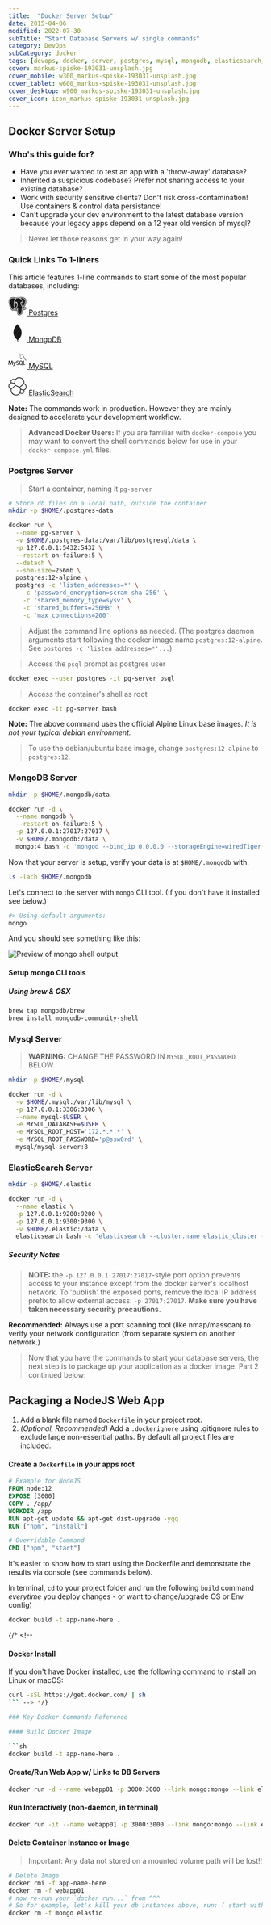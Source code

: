 ```yaml
---
title:  "Docker Server Setup"
date: 2015-04-06
modified: 2022-07-30
subTitle: "Start Database Servers w/ single commands"
category: DevOps
subCategory: docker
tags: [devops, docker, server, postgres, mysql, mongodb, elasticsearch, setup, shell script]
cover: markus-spiske-193031-unsplash.jpg
cover_mobile: w300_markus-spiske-193031-unsplash.jpg
cover_tablet: w600_markus-spiske-193031-unsplash.jpg
cover_desktop: w900_markus-spiske-193031-unsplash.jpg
cover_icon: icon_markus-spiske-193031-unsplash.jpg
---
```


## Docker Server Setup

### Who's this guide for?

- Have you ever wanted to test an app with a 'throw-away' database?
- Inherited a suspicious codebase? Prefer not sharing access to your existing database?
- Work with security sensitive clients? Don't risk cross-contamination! Use containers & control data persistance!
- Can't upgrade your dev environment to the latest database version because your legacy apps depend on a 12 year old version of mysql?

> Never let those reasons get in your way again!

### Quick Links To 1-liners

This article features 1-line commands to start some of the most popular databases, including:

<section class="font-lg">

<p><a href="#postgres-server"><svg style={{display: 'inline-block', margin: '0 0.5rem'}} role="img" viewBox="0 0 24 24" width="36" height="36" xmlns="http://www.w3.org/2000/svg"><title>PostgreSQL icon</title><path fill="currentColor" d="M17.128 0a10.134 10.134 0 0 0-2.755.403l-.063.02A10.922 10.922 0 0 0 12.6.258C11.422.238 10.41.524 9.594 1 8.79.721 7.122.24 5.364.336 4.14.403 2.804.775 1.814 1.82.827 2.865.305 4.482.415 6.682c.03.607.203 1.597.49 2.879s.69 2.783 1.193 4.152c.503 1.37 1.054 2.6 1.915 3.436.43.419 1.022.771 1.72.742.49-.02.933-.235 1.315-.552.186.245.385.352.566.451.228.125.45.21.68.266.413.103 1.12.241 1.948.1.282-.047.579-.139.875-.27.011.33.024.653.037.98.041 1.036.067 1.993.378 2.832.05.137.187.843.727 1.466.54.624 1.598 1.013 2.803.755.85-.182 1.931-.51 2.649-1.532.71-1.01 1.03-2.459 1.093-4.809.016-.127.035-.235.055-.336l.169.015h.02c.907.041 1.891-.088 2.713-.47.728-.337 1.279-.678 1.68-1.283.1-.15.21-.331.24-.643s-.149-.8-.446-1.025c-.595-.452-.969-.28-1.37-.197a6.27 6.27 0 0 1-1.202.146c1.156-1.947 1.985-4.015 2.458-5.845.28-1.08.437-2.076.45-2.947.013-.871-.058-1.642-.58-2.309C21.36.6 19.067.024 17.293.004c-.055-.001-.11-.002-.165-.001zm-.047.64c1.678-.016 3.822.455 5.361 2.422.346.442.449 1.088.437 1.884-.013.795-.16 1.747-.429 2.79-.522 2.02-1.508 4.375-2.897 6.488a.756.756 0 0 0 .158.086c.29.12.951.223 2.27-.048.332-.07.575-.117.827.075a.52.52 0 0 1 .183.425.704.704 0 0 1-.13.336c-.255.383-.758.746-1.403 1.045-.571.266-1.39.405-2.116.413-.364.004-.7-.024-.985-.113l-.018-.007c-.11 1.06-.363 3.153-.528 4.108-.132.77-.363 1.382-.804 1.84-.44.458-1.063.734-1.901.914-1.038.223-1.795-.017-2.283-.428-.487-.41-.71-.954-.844-1.287-.092-.23-.14-.528-.186-.926-.046-.398-.08-.885-.103-1.434a51.426 51.426 0 0 1-.03-2.523 3.061 3.061 0 0 1-1.552.76c-.689.117-1.304.002-1.671-.09a2.276 2.276 0 0 1-.52-.201c-.17-.091-.332-.194-.44-.397a.56.56 0 0 1-.057-.381.61.61 0 0 1 .218-.331c.198-.161.46-.251.855-.333.719-.148.97-.249 1.123-.37.13-.104.277-.314.537-.622a1.16 1.16 0 0 1-.003-.041 2.96 2.96 0 0 1-1.33-.358c-.15.158-.916.968-1.85 2.092-.393.47-.827.74-1.285.759-.458.02-.872-.211-1.224-.552-.703-.683-1.264-1.858-1.753-3.186-.488-1.328-.885-2.807-1.167-4.067-.283-1.26-.45-2.276-.474-2.766-.105-2.082.382-3.485 1.217-4.37.836-.885 1.982-1.22 3.099-1.284 2.005-.115 3.909.584 4.294.734.742-.504 1.698-.818 2.892-.798a7.39 7.39 0 0 1 1.681.218l.02-.009a6.854 6.854 0 0 1 .739-.214A9.626 9.626 0 0 1 17.08.642zm.152.67h-.146a8.74 8.74 0 0 0-1.704.192c1.246.552 2.187 1.402 2.85 2.25a8.44 8.44 0 0 1 1.132 1.92c.11.264.184.487.226.66.021.087.035.16.04.236.002.038.004.077-.012.144 0 .003-.005.01-.006.013.03.876-.187 1.47-.213 2.306-.02.606.135 1.318.173 2.095.036.73-.052 1.532-.526 2.319.04.048.076.096.114.144 1.254-1.975 2.158-4.16 2.64-6.023.258-1.003.395-1.912.407-2.632.01-.72-.124-1.242-.295-1.46-1.342-1.716-3.158-2.153-4.68-2.165zm-4.79.256c-1.182.003-2.03.36-2.673.895-.663.553-1.108 1.31-1.4 2.085-.347.92-.466 1.81-.513 2.414l.013-.008c.357-.2.826-.4 1.328-.516.502-.115 1.043-.151 1.533.039s.895.637 1.042 1.315c.704 3.257-.219 4.468-.559 5.382a9.61 9.61 0 0 0-.331 1.013c.043-.01.086-.022.129-.026.24-.02.428.06.54.108.342.142.577.44.704.78.033.089.057.185.071.284a.336.336 0 0 1 .02.127 55.14 55.14 0 0 0 .013 3.738c.023.538.057 1.012.1 1.386.043.373.104.657.143.753.128.32.315.739.653 1.024.338.284.823.474 1.709.284.768-.165 1.242-.394 1.559-.723.316-.329.505-.787.626-1.488.181-1.05.545-4.095.589-4.668-.02-.432.044-.764.182-1.017.142-.26.362-.419.552-.505.095-.043.184-.072.257-.093a5.956 5.956 0 0 0-.243-.325 4.456 4.456 0 0 1-.666-1.099 8.296 8.296 0 0 0-.257-.483c-.133-.24-.301-.54-.477-.877-.352-.675-.735-1.493-.934-2.29-.198-.796-.227-1.62.281-2.201.45-.516 1.24-.73 2.426-.61-.035-.105-.056-.192-.115-.332a7.817 7.817 0 0 0-1.041-1.764c-1.005-1.285-2.632-2.559-5.146-2.6h-.115zm-6.642.052c-.127 0-.254.004-.38.011-1.01.058-1.965.351-2.648 1.075-.684.724-1.134 1.911-1.036 3.876.019.372.181 1.414.459 2.652.277 1.238.67 2.695 1.142 3.982.473 1.287 1.046 2.407 1.59 2.937.274.265.512.372.728.363.217-.01.478-.135.797-.518a43.244 43.244 0 0 1 1.81-2.048 3.497 3.497 0 0 1-1.167-3.15c.103-.739.117-1.43.105-1.976-.012-.532-.05-.886-.05-1.107a.336.336 0 0 1 0-.019v-.005l-.001-.006v-.001a9.893 9.893 0 0 1 .592-3.376c.28-.744.697-1.5 1.322-2.112-.614-.202-1.704-.51-2.884-.568a7.603 7.603 0 0 0-.38-.01zM18.199 6.9c-.679.009-1.06.184-1.26.413-.283.325-.31.895-.134 1.597.175.703.537 1.489.877 2.142.17.327.335.621.468.86.134.24.232.41.292.555.055.134.116.252.178.362.263-.555.31-1.1.283-1.668-.035-.703-.198-1.422-.174-2.15.027-.851.195-1.405.21-2.063a5.793 5.793 0 0 0-.74-.048zm-8.234.115a2.82 2.82 0 0 0-.616.074 4.665 4.665 0 0 0-1.153.449 2.417 2.417 0 0 0-.349.228l-.022.02c.006.146.035.5.047 1.021.012.57-.002 1.297-.112 2.084-.239 1.71 1.002 3.126 2.46 3.128.085-.351.225-.707.365-1.082.406-1.094 1.205-1.892.532-5.006-.11-.51-.328-.716-.628-.832a1.474 1.474 0 0 0-.524-.084zm7.917.204h.05c.066.002.127.009.18.022.054.012.1.03.138.055a.164.164 0 0 1 .075.11l-.001.008h.001-.001a.24.24 0 0 1-.035.135.668.668 0 0 1-.11.15.677.677 0 0 1-.386.212.59.59 0 0 1-.41-.103.608.608 0 0 1-.13-.118.26.26 0 0 1-.063-.127.17.17 0 0 1 .042-.128.384.384 0 0 1 .117-.09c.096-.054.226-.094.373-.116.055-.008.109-.012.16-.013zm-7.82.168c.053 0 .109.005.166.013.153.021.289.062.393.122a.446.446 0 0 1 .133.106.223.223 0 0 1 .054.17.302.302 0 0 1-.075.154.649.649 0 0 1-.143.13.64.64 0 0 1-.448.113.728.728 0 0 1-.42-.228.71.71 0 0 1-.118-.164.28.28 0 0 1-.041-.177c.015-.108.104-.164.191-.195a.866.866 0 0 1 .307-.04zm9.06 7.343l-.003.001c-.147.053-.268.075-.37.12a.452.452 0 0 0-.239.214c-.063.115-.117.319-.101.666a.51.51 0 0 0 .148.07c.171.052.458.086.778.081.638-.007 1.423-.156 1.84-.35a3.95 3.95 0 0 0 .943-.615h-.001c-1.393.288-2.18.211-2.663.012a1.315 1.315 0 0 1-.332-.2zm-8.031.094h-.021c-.053.005-.13.023-.279.188-.348.39-.47.635-.757.864-.287.228-.66.35-1.405.503-.236.048-.371.101-.461.144.029.024.026.03.07.053.109.06.249.113.362.142.32.08.846.173 1.395.08.549-.094 1.12-.357 1.607-1.04.084-.118.093-.292.024-.479-.07-.187-.223-.348-.331-.393a.653.653 0 0 0-.204-.06z"/></svg> Postgres</a></p>

<p><a href="#mongodb-server"><svg style={{display: 'inline-block', margin: '0 0.5rem'}} role="img" viewBox="0 0 24 24" width="36" height="36" xmlns="http://www.w3.org/2000/svg"><title>MongoDB icon</title><path fill='currentColor' d="M17.18 9.518c-1.263-5.56-4.242-7.387-4.562-8.086C12.266.939 11.885 0 11.885 0c-.002.019-.004.031-.005.049v.013h-.001c-.002.015-.003.025-.004.039v.015h-.002c0 .01-.002.018-.002.026v.026h-.003c-.001.008-.001.018-.003.025v.021h-.002c0 .007 0 .015-.002.021v.02h-.002c0 .01-.001.022-.002.032v.002c-.003.017-.006.034-.009.05v.008h-.002c-.001.004-.003.008-.003.012v.017h-.003v.022h-.005v.018h-.005v.021h-.004v.019h-.004v.017h-.006v.014h-.004v.018h-.004v.014h-.005v.013H11.8v.015h-.004c-.001.001-.001.003-.001.004v.01h-.003c-.001.002-.001.004-.001.006v.006h-.002c-.001.003-.002.008-.002.01-.003.007-.007.014-.01.021v.002c-.002.002-.004.005-.005.007v.008h-.004v.008h-.005v.008h-.003v.01h-.006v.014h-.004v.004h-.004v.008h-.004v.011h-.004v.008h-.006v.011h-.004v.008h-.005v.008h-.003v.01h-.005v.008h-.004v.006h-.004v.008h-.006V.76h-.004v.006h-.005v.008h-.004v.011h-.005v.004h-.003v.008h-.006v.004h-.004v.01h-.004v.004h-.004v.008h-.005v.006h-.003l-.002.004v.004h-.002c-.001.002-.002.002-.002.004v.001h-.001c-.001.003-.002.005-.004.007v.003h-.001c-.005.006-.008.012-.012.018v.001c-.002.002-.007.006-.009.01v.002h-.001c-.001.001-.003.002-.003.003v.003h-.002l-.003.003v.001h-.001c0 .001-.002.002-.003.004v.004h-.003l-.002.002v.002h-.002c0 .002-.002.002-.002.003v.003h-.004c0 .001-.001.002-.002.003V.92h-.003v.004h-.004V.93h-.004v.008h-.005V.93h-.005v.004h-.004V.94h-.005v.008h-.005v.004h-.004v.006h-.004v.004h-.004V.97h-.006v.004h-.004V.98h-.005v.004h-.004v.005h-.005v.01h-.002v.004h-.006v.005h-.004v.002h-.004v.004h-.005v.01h-.004v.004h-.005v.004h-.004v.006h-.005v.004h-.005v.004h-.004v.004h-.004v.01h-.004v.005h-.006v.004h-.004v.004h-.005v.006h-.004v.004h-.005v.007h-.004v.004h-.006V1.1h-.002v.004h-.004v.004h-.005v.004h-.004v.006h-.005v.004h-.003c-.001.001-.001.002-.001.002v.002h-.002l-.004.004s-.002.002-.004.003v.006h-.004v.005h-.004v.004h-.004v.004h-.003l-.003.003v.003h-.002l-.002.002v.003h-.002c-.005.006-.007.01-.014.016-.002.002-.008.007-.012.01-.012.008-.027.021-.039.032-.008.005-.016.012-.022.017v.001h-.001c-.016.013-.031.025-.049.039v.001c-.024.02-.047.039-.074.062V1.34h-.002c-.057.047-.117.1-.186.159V1.5h-.001c-.169.148-.37.338-.595.568l-.015.015-.004.004C9 3.494 6.857 6.426 6.631 11.164c-.02.392-.016.773.006 1.144v.009c.109 1.867.695 3.461 1.428 4.756v.001c.292.516.607.985.926 1.405v.001c1.102 1.455 2.227 2.317 2.514 2.526.441 1.023.4 2.779.4 2.779l.644.215s-.131-1.701.053-2.522c.057-.257.192-.476.349-.662.106-.075.42-.301.797-.645.018-.019.028-.036.044-.054 1.521-1.418 4.362-4.91 3.388-10.599z"/></svg> MongoDB</a></p>

<p><a href="#mysql-server"><svg style={{display: 'inline-block', margin: '0 0.5rem'}} role="img" viewBox="0 0 24 24" width="36" height="36" xmlns="http://www.w3.org/2000/svg"><title>MySQL icon</title><path fill='currentColor' d="M16.405 5.676c-.115 0-.193.014-.274.033v.013h.014c.054.104.146.18.214.273.054.107.1.214.154.32l.014-.015c.094-.066.14-.172.14-.333-.04-.047-.046-.094-.08-.14-.04-.067-.126-.1-.18-.153zM5.77 18.87h-.927c-.03-1.562-.123-3.03-.27-4.41h-.008l-1.41 4.41H2.45l-1.4-4.41h-.01c-.103 1.323-.168 2.793-.195 4.41H0c.055-1.966.192-3.81.41-5.53h1.15l1.335 4.064h.008L4.25 13.34h1.095c.242 2.015.384 3.86.428 5.53zm4.017-4.08c-.378 2.045-.876 3.533-1.492 4.46-.482.716-1.01 1.073-1.583 1.073-.153 0-.34-.046-.566-.138v-.494c.11.017.24.026.386.026.268 0 .483-.075.647-.222.197-.18.295-.382.295-.605 0-.155-.077-.47-.23-.944L6.23 14.79h.91l.727 2.36c.164.536.233.91.205 1.123.4-1.064.678-2.227.835-3.483h.88zM22.112 18.87h-2.63v-5.53h.885v4.85h1.745zM18.792 19.005l-1.016-.5c.09-.076.177-.158.255-.25.433-.506.648-1.258.648-2.253 0-1.83-.718-2.746-2.155-2.746-.704 0-1.254.232-1.65.697-.43.508-.646 1.256-.646 2.245 0 .972.19 1.686.574 2.14.35.41.877.615 1.583.615.264 0 .506-.033.725-.098l1.325.772.36-.622zM15.5 17.763c-.225-.36-.337-.94-.337-1.736 0-1.393.424-2.09 1.27-2.09.443 0 .77.167.977.5.224.362.336.936.336 1.723 0 1.404-.424 2.108-1.27 2.108-.445 0-.77-.167-.978-.5zM13.842 17.338c0 .47-.172.856-.516 1.156s-.803.45-1.384.45c-.543 0-1.064-.172-1.573-.515l.237-.476c.438.22.833.328 1.19.328.332 0 .593-.073.783-.22.188-.147.3-.354.3-.615 0-.33-.23-.61-.648-.845-.388-.213-1.163-.657-1.163-.657-.422-.307-.632-.636-.632-1.177 0-.45.157-.81.47-1.085.315-.278.72-.415 1.22-.415.512 0 .98.136 1.4.41l-.213.476c-.36-.152-.715-.23-1.064-.23-.283 0-.502.068-.654.206-.153.136-.248.31-.248.524 0 .328.234.61.666.85.393.215 1.187.67 1.187.67.433.305.648.63.648 1.168zM23.224 11.486c-.535-.014-.95.04-1.297.188-.1.04-.26.04-.274.167.055.053.063.14.11.214.08.134.218.313.346.407.14.11.28.216.427.31.26.16.555.255.81.416.145.094.293.213.44.313.073.05.12.14.214.172v-.02c-.046-.06-.06-.147-.105-.214-.067-.067-.134-.127-.2-.193-.194-.26-.435-.487-.695-.675-.214-.146-.682-.35-.77-.595l-.013-.014c.146-.013.32-.066.46-.106.227-.06.435-.047.67-.106.106-.027.213-.06.32-.094v-.06c-.12-.12-.21-.283-.334-.395-.34-.295-.717-.582-1.104-.823-.21-.134-.476-.22-.697-.334-.08-.04-.214-.06-.26-.127-.12-.146-.19-.34-.275-.514-.192-.368-.38-.775-.547-1.163-.12-.262-.193-.523-.34-.763-.69-1.137-1.437-1.826-2.586-2.5-.247-.14-.543-.2-.856-.274-.167-.008-.334-.02-.5-.027-.11-.047-.216-.174-.31-.235-.38-.24-1.364-.76-1.644-.072-.18.434.267.862.422 1.082.115.153.26.328.34.5.047.116.06.235.107.356.106.294.207.622.347.897.073.14.153.287.247.413.054.073.146.107.167.227-.094.136-.1.334-.154.5-.24.757-.146 1.693.194 2.25.107.166.362.534.703.393.3-.12.234-.5.32-.835.02-.08.007-.133.048-.187v.015c.094.188.188.367.274.555.206.328.566.668.867.895.16.12.287.328.487.402v-.02h-.015c-.043-.058-.1-.086-.154-.133-.12-.12-.255-.267-.35-.4-.28-.377-.527-.79-.747-1.218-.11-.21-.202-.436-.29-.643-.04-.08-.04-.2-.107-.24-.1.146-.247.273-.32.453-.127.288-.14.642-.188 1.01-.027.007-.014 0-.027.014-.214-.052-.287-.274-.367-.46-.2-.475-.233-1.238-.06-1.785.047-.14.247-.582.167-.716-.042-.127-.174-.2-.247-.303-.087-.124-.18-.285-.24-.427-.16-.374-.24-.788-.414-1.162-.08-.173-.22-.354-.334-.513-.127-.18-.267-.307-.368-.52-.033-.073-.08-.194-.027-.274.014-.054.042-.075.094-.09.088-.072.335.022.422.062.247.1.455.194.662.334.094.066.195.193.315.226h.14c.214.047.455.014.655.073.355.114.675.28.962.46.876.556 1.596 1.345 2.085 2.286.08.154.115.295.188.455.14.33.313.663.455.982.14.315.275.636.476.897.1.14.502.213.682.286.133.06.34.115.46.188.23.14.454.3.67.454.11.076.443.243.463.378z"/></svg> MySQL</a></p>

<p><a href="#elasticsearch-server"><svg style={{display: 'inline-block', margin: '0 0.5rem'}} role="img" viewBox="0 0 24 24" width="36" height="36" xmlns="http://www.w3.org/2000/svg"><title>Elastic icon</title><path fill='currentColor' d="M20.32 16.3152l-3.9463-.923-1.048-2.0031 5.1615-4.522c1.5305.5798 2.551 2.0476 2.551 3.6903 0 1.6906-1.1146 3.2278-2.7182 3.7578m-2.9667 4.666c-.6147 0-1.217-.2062-1.709-.5845l.7801-4.0648 3.5847.8388c.1139.3094.1714.6396.1714.9835 0 1.559-1.268 2.827-2.8272 2.827m-2.6292-.5844a5.902 5.902 0 0 1-4.8925 2.593c-3.2651 0-5.9215-2.6564-5.9215-5.921 0-.4008.039-.7966.1156-1.1785l5.1509-4.6553 5.2557 2.3956 1.1637 2.2235zM.9636 11.443c0-1.69 1.1145-3.2266 2.7175-3.7577l3.9374.93.9242 1.9747-5.0336 4.5498C1.9815 14.558.9636 13.0885.9636 11.4429m5.6847-8.424a2.8325 2.8325 0 0 1 1.718.5798l-.7861 4.079-3.5876-.847c-.114-.3095-.1714-.6397-.1714-.984 0-1.5592 1.268-2.8278 2.8271-2.8278m2.653.5875c1.1044-1.6082 2.9212-2.5674 4.8692-2.5674 3.2562 0 5.9049 2.6492 5.9049 5.9055 0 .3983-.0373.7789-.1139 1.1607l-5.2819 4.628-5.235-2.3865-1.022-2.1822zm14.662 8.9622c0-2.0052-1.2432-3.7582-3.114-4.4403a6.6742 6.6742 0 0 0 .125-1.2855c0-3.7274-3.0325-6.76-6.7605-6.76-2.1775 0-4.2033 1.0443-5.4761 2.804a3.575 3.575 0 0 0-2.1963-.7516c-1.9786 0-3.5883 1.6097-3.5883 3.5882 0 .4373.078.8557.2244 1.2505-1.86.6712-3.139 2.4653-3.139 4.4579 0 2.0155 1.2493 3.7763 3.1287 4.4536a6.8545 6.8545 0 0 0-.1233 1.285c0 3.7189 3.0252 6.7441 6.7441 6.7441 2.183 0 4.2075-1.0485 5.4732-2.8155.63.4947 1.4004.7662 2.1994.7662 1.9784 0 3.5881-1.609 3.5881-3.5876 0-.4373-.078-.8562-.2243-1.2512 1.86-.6706 3.139-2.4652 3.139-4.4578"/></svg> ElasticSearch</a></p>

</section>

**Note:** The commands work in production. However they are mainly designed to accelerate your development workflow.

> **Advanced Docker Users:** If you are familiar with `docker-compose` you may want to convert the shell commands below for use in your `docker-compose.yml` files.

### Postgres Server

> Start a container, naming it `pg-server`

```sh
# Store db files on a local path, outside the container
mkdir -p $HOME/.postgres-data

docker run \
  --name pg-server \
  -v $HOME/.postgres-data:/var/lib/postgresql/data \
  -p 127.0.0.1:5432:5432 \
  --restart on-failure:5 \
  --detach \
  --shm-size=256mb \
  postgres:12-alpine \
  postgres -c 'listen_addresses=*' \
    -c 'password_encryption=scram-sha-256' \
    -c 'shared_memory_type=sysv' \
    -c 'shared_buffers=256MB' \
    -c 'max_connections=200'
```

> Adjust the command line options as needed. (The postgres daemon arguments start following the docker image name `postgres:12-alpine`. See `postgres -c 'listen_addresses=*'...`)

> Access the `psql` prompt as postgres user

```sh
docker exec --user postgres -it pg-server psql
```

> Access the container's shell as root

```sh
docker exec -it pg-server bash
```

**Note:** The above command uses the official Alpine Linux base images. _It is not your typical debian environment._

> To use the debian/ubuntu base image, change `postgres:12-alpine` to `postgres:12`.

### MongoDB Server

```sh
mkdir -p $HOME/.mongodb/data

docker run -d \
  --name mongodb \
  --restart on-failure:5 \
  -p 127.0.0.1:27017:27017 \
  -v $HOME/.mongodb:/data \
  mongo:4 bash -c 'mongod --bind_ip 0.0.0.0 --storageEngine=wiredTiger'
```

Now that your server is setup, verify your data is at `$HOME/.mongodb` with:

```sh
ls -lach $HOME/.mongodb
```

Let's connect to the server with `mongo` CLI tool. (If you don't have it installed see below.)

```sh
#> Using default arguments:
mongo
```

And you should see something like this:

![Preview of mongo shell output](mongo-shell-screenshot.png)

#### Setup mongo CLI tools

##### Using brew & OSX

```sh
brew tap mongodb/brew
brew install mongodb-community-shell
```

### Mysql Server

> **WARNING:** CHANGE THE PASSWORD IN `MYSQL_ROOT_PASSWORD` BELOW.

```sh
mkdir -p $HOME/.mysql

docker run -d \
  -v $HOME/.mysql:/var/lib/mysql \
  -p 127.0.0.1:3306:3306 \
  --name mysql-$USER \
  -e MYSQL_DATABASE=$USER \
  -e MYSQL_ROOT_HOST='172.*.*.*' \
  -e MYSQL_ROOT_PASSWORD='p@ssw0rd' \
  mysql/mysql-server:8
```

### ElasticSearch Server

```sh
mkdir -p $HOME/.elastic

docker run -d \
  --name elastic \
  -p 127.0.0.1:9200:9200 \
  -p 127.0.0.1:9300:9300 \
  -v $HOME/.elastic:/data \
  elasticsearch bash -c 'elasticsearch --cluster.name elastic_cluster --node.name elastic01 --path.data /data/elastic-data --path.logs /data/elastic-logs '
```

##### Security Notes

> **NOTE:** the `-p 127.0.0.1:27017:27017`-style port option prevents access to your instance except from the docker server's localhost network.
> To 'publish' the exposed ports, remove the local IP address prefix to allow external access: `-p 27017:27017`. **Make sure you have taken necessary security precautions.**

**Recommended:** Always use a port scanning tool (like nmap/masscan) to verify your network configuration (from separate system on another network.)

> Now that you have the commands to start your database servers, the next step is to package up your application as a docker image. Part 2 continued below:

## Packaging a NodeJS Web App

1.  Add a blank file named `Dockerfile` in your project root.
1.  _(Optional, Recommended)_ Add a `.dockerignore` using .gitignore rules to exclude large non-essential paths. By default all project files are included.

#### Create a `Dockerfile` in your apps root

```dockerfile
# Example for NodeJS
FROM node:12
EXPOSE [3000]
COPY . /app/
WORKDIR /app
RUN apt-get update && apt-get dist-upgrade -yqq
RUN ["npm", "install"]

# Overridable Command
CMD ["npm", "start"]
```

It's easier to show how to start using the Dockerfile and demonstrate the results via console (see commands below).

In terminal, `cd` to your project folder and run the following `build` command _everytime_ you deploy changes - or want to change/upgrade OS or Env config)

```sh
docker build -t app-name-here .
```

{/* <!--
#### Docker Install

If you don't have Docker installed, use the following command to install on Linux or macOS:

```sh
curl -sSL https://get.docker.com/ | sh
``` --> */}

### Key Docker Commands Reference

#### Build Docker Image

```sh
docker build -t app-name-here .
```

#### Create/Run Web App w/ Links to DB Servers

```sh
docker run -d --name webapp01 -p 3000:3000 --link mongo:mongo --link elastic:elastic app-name-here
```

#### Run Interactively (non-daemon, in terminal)

```sh
docker run -it --name webapp01 -p 3000:3000 --link mongo:mongo --link elastic:elastic app-name-here bash
```

#### Delete Container Instance or Image

> Important: Any data not stored on a mounted volume path will be lost!!

```sh
# Delete Image
docker rmi -f app-name-here
docker rm -f webapp01
# now re-run your `docker run...` from ^^^
# So for example, let's kill your db instances above, run: ( start with something like `docker stop {mongo,elastic}` )
docker rm -f mongo elastic
```
